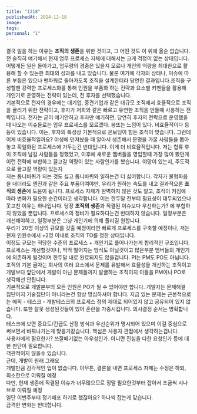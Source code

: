 ```yaml
---
title: "1218"
publishedAt: 2024-12-18
image: 
tags: 
personal: "1"
---
```

결국 일을 하는 이유는 **조직의 생존**을 위한 것이고, 그 어떤 것도 이 위에 올순 없습니다.
전 솔직히 얘기해서 현재 업무 프로세스 자체에 대해서는 크게 걱정이 없는 상태입니다.  
어떻게든 일은 돌아가고, 업무량의 경중은 있을지 모르나 개인의 역량을 최대한으로 활용해 할 수 있는한 최대의 성과를 내고 있습니다.
물론 여기에 각자의 상태나, 이슈에 따른 부침은 있으나 맨파워로 돌아가도록 조직을 설계한터라 당연한 결과입니다.조직을 구성할땐 강력한 프로세스화를 통해 인원을 부품화 하는 전략과 요소별 키맨들을 활용해 개인기로 운영하는 전략이 있는데, 전 후자를 선택했습니다.  
기본적으로 전자의 경우에는 대기업, 중견기업과 같은 대규모 조직에서 효율적으로 조직을 굴리기 위한 전략이고, 후자가 저희와 같은 빠르고 유연한 조직을 만들때 사용하는 전략입니다.
전자는 굳이 얘기안하고 후자만 얘기하면, 당연히 후자의 전략으로 운영했을때 나오는 이슈들로는 업무 프로세스를 모르겠다. 붕뜨는 느낌이 있다. 비효율적이다 등등이 있습니다.
이는, 후자의 특성상 기본적으로 온보딩이 힘든 조직이 맞습니다. 그런데 이게 비효율적일까요? 
야생에 던져놨을 때 알아서 생존해서 문명을 가꿀 사람들을 뽑아놓고 획일화된 프로세스에 가두는건 반대입니다. 이게 더 비효율적입니다.
저는 합류 후 이 조직에 남길 사람들을 정했었고, 이후에 새로운 멤버들을 영입할때 가장 많이 봤던게 이런 전략에 부합하고 끌고갈 역량이 있는 사람인가를 봤습니다. 야망이 있는지, 주도적으로 끌고갈 역량이 있는지  
저는 톱니바퀴가 되는 것도 싫고 톱니바퀴와 일하는건 더 싫어합니다. 각자가 불협화음을 내더라도 엔진과 같은 주요 부품이여야만, 우리가 원하는 속도를 내고 결과적으론 **조직의 생존**에 도움이 됩니다.
프로세스 자체가 완벽하지 않은 것도 알고, 조직이 커짐에 따라 변화가 필요한 순간이라고 생각합니다. 이는 한두달 전부터 필요성이 대두되었으나 못고친 이유는 하나입니다. 당장 **조직의 생존**과 직결된 이슈보다 우선하는가? 에 부합하지 않았을 뿐입니다.
프로세스의 정비가 필요하다는건 반대하지 않습니다. 일정부분은 개선해야하고, 일정부분은 그냥 개인기에 의해 풀리길 원합니다.  
우리가 20명 이상의 규모를 갖출 예정이라면 빠르게 프로세스를 구축할 예정이나, 저는 현재 인원수에서 +2명 이내로 조직의 TO를 정한 상태입니다.  
이정도 규모는 적당한 수준의 프로세스 + 개인기로 풀어나가는게 합리적인 구조입니다.
프로세스는 개선할것이나, 딱딱 떨어지는 방식도 아닐것이고 많은부분 멤버들의 개인기에 의존하게 될것이며 한두달 내로 완료되지도 않을겁니다.
PI는 PM도 PO도 아닙니다. 조직의 기본 골자는 회사의 여러 요소에서 문제를 유발해서 효율성을 개선하는 조직이고 개발보다 앞단에서 개발이 아닌 문제들까지 발굴하는 조직이지 이들을 PM이나 PO로 생각해선 안됩니다.  
기본적으로 개발본부의 모든 인원은 PO가 될 수 있어야만 합니다. 개발자는 문제해결 집단이지 기술집단이 아니라는건 항상 명심하셔야 합니다.
지금 있는 문제는 근본적으로는 에픽 - 테스크 - 개발테스크의 프로세스 정의 제대로 되어있지 않고 공유되어 있지 않습니다. 또한 잘못 생성된것들이 있어 혼란을 가중시킵니다.
의사결정 순서는 명확합니다.  
테스크에 보면 중요도/긴급도 산정 방식과 우선순위가 명시되어 있으며 이걸 중심으로 써보면서 바꿔나가는게 맞을거같습니다.
핵심은 사용자 관점에서 생각하는겁니다.  
사용자에게 필요한가? 쓰잘떼기없는 아우성인가. 아니면 진심을 다한 요청인가 등에 대한 판단이 필요합니다.  
객관적이지 않을수 있습니다.  
근데, 개발이 원래 그래요  
개발만큼 감각적인 업이 없습니다.
아무튼, 결론을 내면 프로세스 자체는 수정은 하되, 최소한으로 이뤄질 예정  
다만, 현재 생존에 직결된 이슈가 너무많으므로 정말 필요한것부터 잡아서 조금씩 시나브로 이뤄질 예정  
일단 이번주부터 정기배포 하기로 했잖아요? 하나씩 잡는게 맞습니다.  
급격한 변화는 반대합니다.